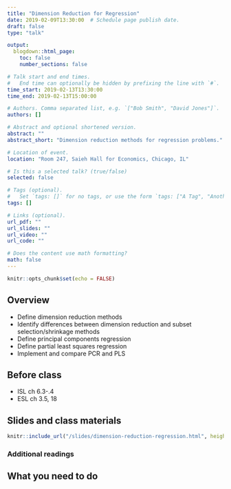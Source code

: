 ```yaml
---
title: "Dimension Reduction for Regression"
date: 2019-02-09T13:30:00  # Schedule page publish date.
draft: false
type: "talk"

output:
  blogdown::html_page:
    toc: false
    number_sections: false

# Talk start and end times.
#   End time can optionally be hidden by prefixing the line with `#`.
time_start: 2019-02-13T13:30:00
time_end: 2019-02-13T15:00:00

# Authors. Comma separated list, e.g. `["Bob Smith", "David Jones"]`.
authors: []

# Abstract and optional shortened version.
abstract: ""
abstract_short: "Dimension reduction methods for regression problems."

# Location of event.
location: "Room 247, Saieh Hall for Economics, Chicago, IL"

# Is this a selected talk? (true/false)
selected: false

# Tags (optional).
#   Set `tags: []` for no tags, or use the form `tags: ["A Tag", "Another Tag"]` for one or more tags.
tags: []

# Links (optional).
url_pdf: ""
url_slides: ""
url_video: ""
url_code: ""

# Does the content use math formatting?
math: false
---
```


```r
knitr::opts_chunk$set(echo = FALSE)
```

## Overview

* Define dimension reduction methods
* Identify differences between dimension reduction and subset selection/shrinkage methods
* Define principal components regression
* Define partial least squares regression
* Implement and compare PCR and PLS

## Before class

* ISL ch 6.3-.4
* ESL ch 3.5, 18

## Slides and class materials

```r
knitr::include_url("/slides/dimension-reduction-regression.html", height = "505px")
```

### Additional readings


## What you need to do

